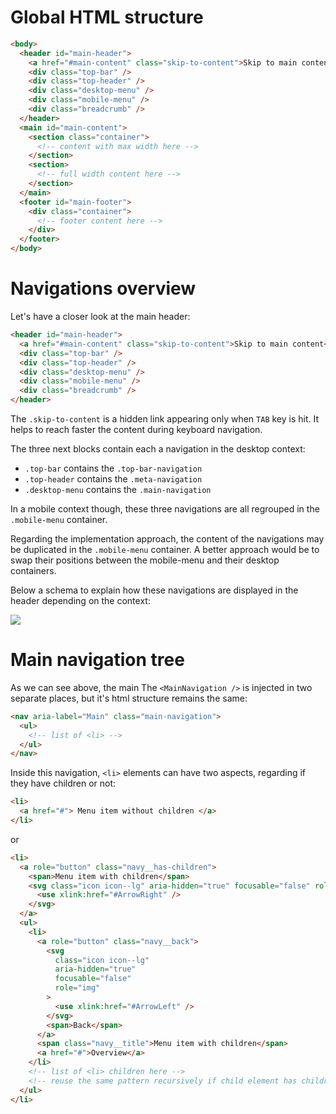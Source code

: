 
<Meta title="Doc for developers/HTML Structure" />

# Global HTML structure

```html
<body>
  <header id="main-header">
    <a href="#main-content" class="skip-to-content">Skip to main content</a>
    <div class="top-bar" />
    <div class="top-header" />
    <div class="desktop-menu" />
    <div class="mobile-menu" />
    <div class="breadcrumb" />
  </header>
  <main id="main-content">
    <section class="container">
      <!-- content with max width here -->
    </section>
    <section>
      <!-- full width content here -->
    </section>
  </main>
  <footer id="main-footer">
    <div class="container">
      <!-- footer content here -->
    </div>
  </footer>
</body>
```

# Navigations overview

Let's have a closer look at the main header:

```html
<header id="main-header">
  <a href="#main-content" class="skip-to-content">Skip to main content</a>
  <div class="top-bar" />
  <div class="top-header" />
  <div class="desktop-menu" />
  <div class="mobile-menu" />
  <div class="breadcrumb" />
</header>
```

The `.skip-to-content` is a hidden link appearing only when `TAB` key is hit. It helps to reach faster the content during keyboard navigation.

The three next blocks contain each a navigation in the desktop context:

- `.top-bar` contains the `.top-bar-navigation`
- `.top-header` contains the `.meta-navigation`
- `.desktop-menu` contains the `.main-navigation`

In a mobile context though, these three navigations are all regrouped in the `.mobile-menu` container.

Regarding the implementation approach, the content of the navigations may be duplicated in the `.mobile-menu` container. A better approach would be to swap their positions between the mobile-menu and their desktop containers.

Below a schema to explain how these navigations are displayed in the header depending on the context:

<img src={imageFile} />

# Main navigation tree

As we can see above, the main The `<MainNavigation />` is injected in two separate places, but it's html structure remains the same:

```html
<nav aria-label="Main" class="main-navigation">
  <ul>
    <!-- list of <li> -->
  </ul>
</nav>
```

Inside this navigation, `<li>` elements can have two aspects, regarding if they have children or not:

```html
<li>
  <a href="#"> Menu item without children </a>
</li>
```

or

```html
<li>
  <a role="button" class="navy__has-children">
    <span>Menu item with children</span>
    <svg class="icon icon--lg" aria-hidden="true" focusable="false" role="img">
      <use xlink:href="#ArrowRight" />
    </svg>
  </a>
  <ul>
    <li>
      <a role="button" class="navy__back">
        <svg
          class="icon icon--lg"
          aria-hidden="true"
          focusable="false"
          role="img"
        >
          <use xlink:href="#ArrowLeft" />
        </svg>
        <span>Back</span>
      </a>
      <span class="navy__title">Menu item with children</span>
      <a href="#">Overview</a>
    </li>
    <!-- list of <li> children here -->
    <!-- reuse the same pattern recursively if child element has children too -->
  </ul>
</li>
```
